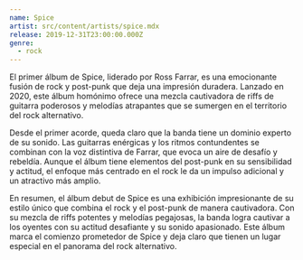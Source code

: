 ```yaml
---
name: Spice
artist: src/content/artists/spice.mdx
release: 2019-12-31T23:00:00.000Z
genre:
  - rock
---
```


El primer álbum de Spice, liderado por Ross Farrar, es una emocionante fusión de rock y post-punk que deja una impresión duradera. Lanzado en 2020, este álbum homónimo ofrece una mezcla cautivadora de riffs de guitarra poderosos y melodías atrapantes que se sumergen en el territorio del rock alternativo.

Desde el primer acorde, queda claro que la banda tiene un dominio experto de su sonido. Las guitarras enérgicas y los ritmos contundentes se combinan con la voz distintiva de Farrar, que evoca un aire de desafío y rebeldía. Aunque el álbum tiene elementos del post-punk en su sensibilidad y actitud, el enfoque más centrado en el rock le da un impulso adicional y un atractivo más amplio.

En resumen, el álbum debut de Spice es una exhibición impresionante de su estilo único que combina el rock y el post-punk de manera cautivadora. Con su mezcla de riffs potentes y melodías pegajosas, la banda logra cautivar a los oyentes con su actitud desafiante y su sonido apasionado. Este álbum marca el comienzo prometedor de Spice y deja claro que tienen un lugar especial en el panorama del rock alternativo.
